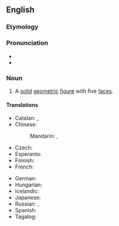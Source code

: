 ==English==

===Etymology===
{{confix|en|penta|hedron}}

===Pronunciation===
* {{IPA|en|/ˌpɛntaˈhiːdɹən/}}
* {{rhymes|en|iːdɹən}}

===Noun===
{{en-noun|s|pentahedra}}

# A [[solid]] [[geometric]] [[figure]] with five [[face]]s.

====Translations====
{{trans-top|solid geometric figure}}
* Catalan: {{t+|ca|pentaedre|m}}, {{t+|ca|pentàedre|m}}
* Chinese:
*: Mandarin: {{t+|cmn|五面體|sc=Hani}}, {{t+|cmn|五面体|tr=wǔmiàntǐ|sc=Hani}}
* Czech: {{t|cs|pětistěn|m}}
* Esperanto: {{t|eo|kvinedro}}
* Finnish: {{t+|fi|pentaedri}}
* French: {{t+|fr|pentaèdre}}
{{trans-mid}}
* German: {{t|de|Pentaeder|n}}
* Hungarian: {{t|hu|pentaéder}}
* Icelandic: {{t|is|fimmflötungur|m}}
* Japanese: {{t|ja|五面体|tr=ごめんたい, gomentai|sc=Jpan}}
* Russian: {{t+|ru|пента́эдр|m}}, {{t+|ru|пятигра́нник|m}}
* Spanish: {{t|es|pentaedro|m}}
* Tagalog: {{t|tl|limdayag}}
{{trans-bottom}}